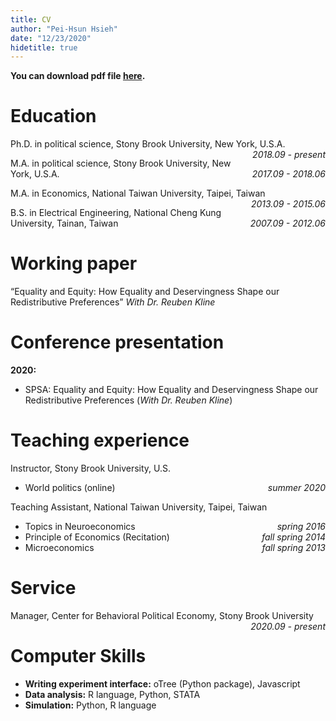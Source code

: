 ```yaml
---
title: CV
author: "Pei-Hsun Hsieh"
date: "12/23/2020"
hidetitle: true
---
```


**You can download pdf file [here](/CV_files/CV.pdf).**

# Education
Ph.D. in political science, Stony Brook University, New York, U.S.A.  [*2018.09 \- present*]{style="float:right"}

M.A. in political science, Stony Brook University, New York, U.S.A. [*2017.09 \- 2018.06*]{style="float:right"}

M.A. in Economics, National Taiwan University, Taipei, Taiwan  [*2013.09 \- 2015.06*]{style="float:right"}

B.S. in Electrical Engineering, National Cheng Kung University, Tainan, Taiwan  [*2007.09 \- 2012.06*]{style="float:right"}


# Working paper
"Equality and Equity: How Equality and Deservingness Shape our Redistributive Preferences"
*With Dr. Reuben Kline*
 
# Conference presentation
**2020:**

* SPSA: Equality and Equity: How Equality and Deservingness Shape our Redistributive Preferences (*With Dr. Reuben Kline*)

# Teaching experience
Instructor, Stony Brook University, U.S.

- World politics (online) [*summer 2020*]{style="float:right"}

Teaching Assistant, National Taiwan University, Taipei, Taiwan

- Topics in Neuroeconomics [*spring 2016*]{style="float:right"}
- Principle of Economics (Recitation) [*fall spring 2014*]{style="float:right"}
- Microeconomics [*fall spring 2013*]{style="float:right"}

# Service
Manager, Center for Behavioral Political Economy, Stony Brook University [*2020.09 \- present*]{style="float:right"}

# Computer Skills
+ **Writing experiment interface:** oTree (Python package), Javascript
+ **Data analysis:** R language, Python, STATA
+ **Simulation:** Python, R language
